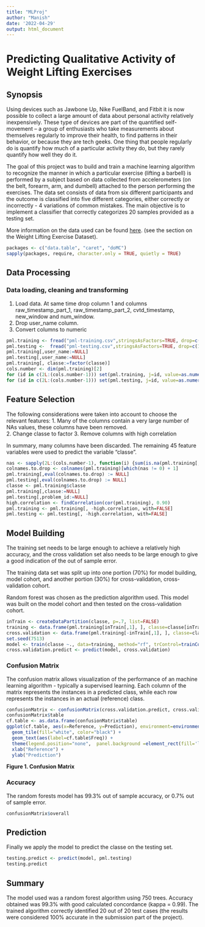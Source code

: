 ```yaml
---
title: "MLProj"
author: "Manish"
date: '2022-04-29'
output: html_document
---
```

# Predicting Qualitative Activity of Weight Lifting Exercises
## Synopsis
Using devices such as Jawbone Up, Nike FuelBand, and Fitbit it is now possible to collect a large amount of data about personal activity relatively inexpensively. These type of devices are part of the quantified self-movement – a group of enthusiasts who take measurements about themselves regularly to improve their health, to find patterns in their behavior, or because they are tech geeks. One thing that people regularly do is quantify how much of a particular activity they do, but they rarely quantify how well they do it. 

The goal of this project was to build and train a machine learning algorithm to recognize the manner in which a particular exercise (lifting a barbell) is performed by a subject based on data collected from accelerometers (on the belt, forearm, arm, and dumbell) attached to the person performing the exercises. The data set consists of data from six different participants and the outcome is classified into five different categories, either correctly or incorrectly - 4 variations of common mistakes. The main objective is to implement a classifier that correctly categorizes 20 samples provided as a testing set.

More information on the data used can be found [here](http://groupware.les.inf.puc-rio.br/har). (see the section on the Weight Lifting Exercise Dataset). 

```r
packages <- c("data.table", "caret", "doMC")
sapply(packages, require, character.only = TRUE, quietly = TRUE)
```

## Data Processing

### Data loading, cleaning and transforming
1. Load data. At same time drop column 1 and columns raw_timestamp_part_1, raw_timestamp_part_2,  cvtd_timestamp, new_window and num_window.
2. Drop user_name column. 
3. Convert columns to numeric

```r
pml.training <- fread("pml-training.csv",stringsAsFactors=TRUE, drop=c(1,3:7))
pml.testing <-  fread("pml-testing.csv",stringsAsFactors=TRUE, drop=c(1,3:7))
pml.training[,user_name:=NULL]
pml.testing[,user_name:=NULL]
pml.training[, classe:=factor(classe)]
cols.number <- dim(pml.training)[2]
for (id in c(2L:(cols.number-1))) set(pml.training, j=id, value=as.numeric(pml.training[[id]]))
for (id in c(2L:(cols.number-1))) set(pml.testing, j=id, value=as.numeric(pml.testing[[id]]))
```

## Feature Selection
The following considerations were taken into account to choose the relevant features:
1. Many of the columns contain a very large number of NAs values, these columns have been removed.  
2. Change classe to factor
3. Remove columns with high correlation

In summary, many columns have been discarded. The remaining 45 feature variables were used to predict the variable "classe".    

```r
nas <- sapply(2L:(cols.number-1), function(i) {sum(is.na(pml.training[,i, with=FALSE]))})
colnames.to.drop <- colnames(pml.training)[which(nas != 0) + 1]
pml.training[,eval(colnames.to.drop) := NULL]
pml.testing[,eval(colnames.to.drop) := NULL]
classe <- pml.training$classe
pml.training[,classe:=NULL]
pml.testing[,problem_id:=NULL]
high.correlation <- findCorrelation(cor(pml.training), 0.90)
pml.training <- pml.training[, -high.correlation, with=FALSE]
pml.testing <- pml.testing[, -high.correlation, with=FALSE]
```


## Model Building

The training set needs to be large enough to achieve a relatively high accuracy, and the cross validation set also needs to be large enough to give a good indication of the out of sample error.

The training data set was split up into one portion (70%) for model building, model cohort, and another portion (30%) for cross-validation, cross-validation cohort.

Random forest was chosen as the prediction algorithm used. This model was built on the model cohort and then tested on the cross-validation cohort.

```r
inTrain <- createDataPartition(classe, p=.7, list=FALSE)
training <- data.frame(pml.training[inTrain[,1], ], classe=classe[inTrain])
cross.validation <- data.frame(pml.training[-inTrain[,1], ], classe=classe[-inTrain])
set.seed(7513)
model <- train(classe ~., data=training, method="rf", trControl=trainControl(method="cv", verboseIter=TRUE, number=10), ntrees=750)
cross.validation.predict <- predict(model, cross.validation)
```


### Confusion Matrix
The confusion matrix allows visualization of the performance of an machine learning algorithm - typically a supervised learning. Each column of the matrix represents the instances in a predicted class, while each row represents the instances in an actual (reference) class.

```r
confusionMatrix <- confusionMatrix(cross.validation.predict, cross.validation$classe)
confusionMatrix$table
cf.table <- as.data.frame(confusionMatrix$table)
ggplot(cf.table, aes(x=Reference, y=Prediction), environment=environment()) +
  geom_tile(fill="white", color="black") +
  geom_text(aes(label=cf.table$Freq)) +
  theme(legend.position="none",  panel.background =element_rect(fill='lightblue') )+
  xlab("Reference") +                    
  ylab("Prediction") 
```
**Figure 1. Confusion Matrix**

### Accuracy  
The random forests model has 99.3% out of sample accuracy, or 0.7% out of sample error.

```r
confusionMatrix$overall
```

## Prediction
Finally we apply the model to predict the classe on the testing set.
```r
testing.predict <- predict(model, pml.testing)
testing.predict
```

## Summary
The model used was a random forest algorithm using 750 trees. Accuracy obtained was 99.3% with good calculated concordance (kappa = 0.99). The trained algorithm correctly identified 20 out of 20 test cases (the results were considered 100% accurate in the submission part of the project).
